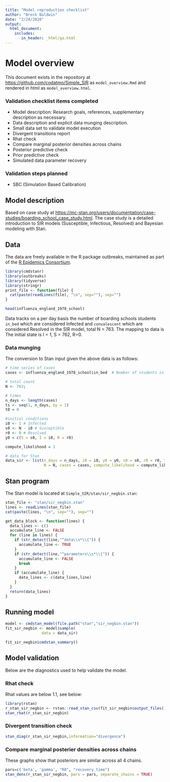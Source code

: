 ```yaml
---
title: "Model reproduction checklist"
author: "Breck Baldwin"
date: "2/24/2020"
output: 
  html_document:
    includes:
       in_header: _html/ga.html
---
```

<!--Easiest way to render as html is open this file in RStudio and select 'Knit' option at top of window with this content.-->

# Model overview

This document exists in the repository at [https://github.com/codatmo/Simple_SIR](https://github.com/codatmo/Simple_SIR) as `model_overview.Rmd` and rendered in html as `model_overview.html`.

### Validation checklist items completed

* Model description: Research goals, references, supplementary description as necessary.
* Data description and explicit data munging description.
* Small data set to validate model execution
* Divergent transitions report
* Rhat check
* Compare marginal posterior densities across chains
* Posterior predictive check
* Prior predictive check
* Simulated data parameter recovery

### Validation steps planned

* SBC (Simulation Based Calibration)

## Model description

Based on case study at [https://mc-stan.org/users/documentation/case-studies/boarding_school_case_study.html](https://mc-stan.org/users/documentation/case-studies/boarding_school_case_study.html). The case study is a detailed introduction to SIR models (Susceptible, Infectious, Resolved) and Bayesian modeling with Stan.  

## Data 

The data are freely available in the R package outbreaks, maintained as part of the [R Epidemics Consortium](http://www.repidemicsconsortium.org). 

```r
library(cmdstanr)
library(outbreaks)
library(tidyverse)
library(stringr)
print_file <- function(file) {
  cat(paste(readLines(file), "\n", sep=""), sep="")
}

head(influenza_england_1978_school)
```
Data tracks on a per day basis the number of boarding schools students `in_bed` which are considered Infected and `convalescent` which are considered Resolved in the SIR model, total N = 763. The mapping to data is The initial state is I = 1, S = 762, R=0. 

### Data munging

The conversion to Stan input given the above data is as follows:
```r
# time series of cases
cases <- influenza_england_1978_school$in_bed  # Number of students in bed

# total count
N <- 763;

# times
n_days <- length(cases) 
ts <- seq(1, n_days, by = 1)
t0 = 0 

#initial conditions
i0 <- 1 # Infected
s0 <- N - i0 # Susceptible
r0 <- 0 # Resolved
y0 = c(S = s0, I = i0, R = r0)

compute_likelihood = 1

# data for Stan
data_sir <- list(n_days = n_days, i0 = i0, y0 = y0, s0 = s0, r0 = r0, t0 = t0, ts = ts, 
                 N = N, cases = cases, compute_likelihood = compute_likelihood)

```

## Stan program

The Stan model is located at `Simple_SIR/stan/sir_negbin.stan`:

```r
stan_file <- "stan/sir_negbin.stan"
lines <- readLines(stan_file)
cat(paste(lines, "\n", sep=""), sep="")

get_data_block <- function(lines) {
  data_lines <- c()
  accumulate_line <- FALSE
  for (line in lines) {
    if (str_detect(line,"^data\\s*\\{")) {
      accumulate_line <- TRUE
    }
    if (str_detect(line,"^parameters\\s*\\{")) {
      accumulate_line <- FALSE
      break
    }
    if (accumulate_line) {
      data_lines <- c(data_lines,line)
    }
  }
  return(data_lines)
}
```
## Running model

```r
model <- cmdstan_model(file.path("stan","sir_negbin.stan"))
fit_sir_negbin <- model$sample(
                data = data_sir)

fit_sir_negbin$cmdstan_summary()
```
## Model validation

Below are the diagnostics used to help validate the model. 

### Rhat check

Rhat values are below 1.1, see below:

```r
library(rstan)
r_stan_sir_negbin <- rstan::read_stan_csv(fit_sir_negbin$output_files())
stan_rhat(r_stan_sir_negbin)
```


### Divergent transition check

```r
stan_diag(r_stan_sir_negbin,information="divergence")
```


### Compare marginal posterier densities across chains

These graphs show that posteriors are similar across all 4 chains.

```r
pars=c('beta', 'gamma', "R0", "recovery_time")
stan_dens(r_stan_sir_negbin, pars = pars, separate_chains = TRUE)

```
<!--### Posterior predictive check

Predict new data based on estimates--prediction is done in the `generated quantities` block of the Stan program--repeated below. 

```r

get_generated_quantities_block <- function(lines) {
  data_lines <- c()
  accumulate_line <- FALSE
  for (line in lines) {
    if (str_detect(line,"^generated quantities\\s*\\{")) {
      accumulate_line <- TRUE
    }
    
    if (accumulate_line) {
      data_lines <- c(data_lines,line)
    }
  }
  return(data_lines)
}

cat(paste(get_generated_quantities_block(lines), "\n", sep=""), sep="")
```
For each draw of parameter values the `generated quantities` block is executed and the variables `R0`, `recovery_time` and `pred_cases` are computed and stored with the corresponding parameter values. Examining these values can increase our confidence that the model and fit are reasonable. 
```r

# smr_pred <- cbind(as.data.frame(summary(
#   fit_sir_negbin, pars = "pred_cases", probs = c(0.05, 0.5, 0.95))$summary), t, cases)
# 
# colnames(smr_pred) <- make.names(colnames(smr_pred))
# 
# 
# 
# fit.df <- as.data.frame(summary(
#   fit_sir_negbin, pars = "pred_cases", probs = c(0.05, 0.5, 0.95))$summary)
# smr_pred <- cbind(fit.df, ts, cases)
# colnames(smr_pred) <- make.names(colnames(smr_pred)) # to remove % in the col names
# 
# ggplot(smr_pred, mapping = aes(x = ts)) +
#   geom_ribbon(aes(ymin = X5., ymax = X95.), fill = "orange", alpha = 0.6) +
#   geom_line(mapping = aes(x = ts, y = X50.)) + 
#   geom_point(mapping = aes(y = cases)) +
#   labs(x = "Day", y = "Number of students in bed")
```
Actual data values for I `in_bed` are dots, mean estimates of I condition with 95% confidence interval shaded. 

### Prior predictive check

The prior predictive check estimates the model parameters without data or likelihood being used. The resulting draws are then used to predict new data via predictive application of the likelihood without having seen any data. Note that `compute_likelihood = 0` prevents the likelihood being computed in the model. 

```r
compute_likelihood = 0 # will not compute likelihood, allows for prior predictive check
# data for Stan
data_sir <- list(n_days = n_days, y0 = y0, t0 = t0, ts = ts, N = N, cases = cases, compute_likelihood = compute_likelihood)

model <- stan_model("stan/sir_negbin.stan")
fit_sir_negbin_prior_pred_chck <- sampling(model,
                data = data_sir,
                iter = niter,
                chains = 4,
                seed=1590291619) #this seed works, not all will

pars=c('beta', 'gamma', "R0", "recovery_time")
print(fit_sir_negbin_prior_pred_chck, pars = pars)

```
The above summary shows values for our predicted quantities in the context of the parameters with intervals. The 95% interval of possible `recovery_time` spans reasonable values of .71 to 39.3 days as well as `R0` spanning values of 0.56 to 71.3. 

### Parameter recovery with simulated data

```r
#Pick one arbitrary draw from the prior distribution
draw <- 12 

s_prior <- rstan::extract(fit_sir_negbin_prior_pred_chck)
cases_simu <- s_prior$pred_cases[draw,] 

compute_likelihood = 1
data_simu <-  list (n_days  = n_days, y0 = y0, t0 = t0, ts = ts, N=N, cases=cases_simu, compute_likelihood = compute_likelihood)
fit_simu <- sampling(model, data=data_simu, chains=4, seed=1316072718)

params = c("beta", "gamma", "phi")
paste("true beta :", toString(s_prior$beta[draw]), 
      ", true gamma :", toString(s_prior$gamma[draw]), ", true phi :", toString(s_prior$phi[draw]))
```
Knowing the true generating parameters allows comparison to estimated values shown below:
```r
print(fit_simu, pars = params)
```

All the parameters fit within the 2.5% to to 97.5% interval.

### SBC validation

-->

